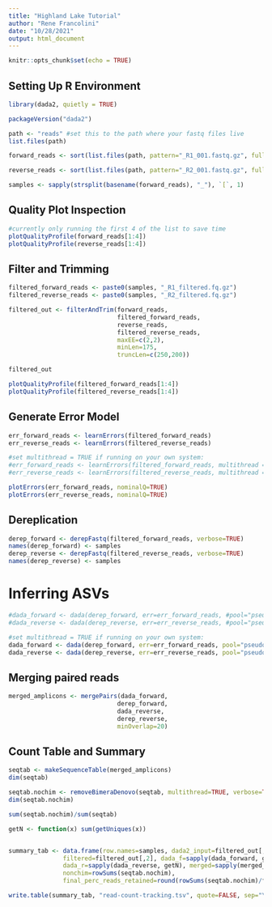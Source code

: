 ---
title: "Highland Lake Tutorial"
author: "Rene Francolini"
date: "10/28/2021"
output: html_document
---

```{r setup, include=FALSE}
knitr::opts_chunk$set(echo = TRUE)
```


## Setting Up R Environment


``` {R environment, message = FALSE}
library(dada2, quietly = TRUE)

packageVersion("dada2")

```


``` {R filenames}
path <- "reads" #set this to the path where your fastq files live
list.files(path)

forward_reads <- sort(list.files(path, pattern="_R1_001.fastq.gz", full.names = TRUE))

reverse_reads <- sort(list.files(path, pattern="_R2_001.fastq.gz", full.names = TRUE))

samples <- sapply(strsplit(basename(forward_reads), "_"), `[`, 1)

```


## Quality Plot Inspection


```{r plotQuality}
#currently only running the first 4 of the list to save time
plotQualityProfile(forward_reads[1:4])
plotQualityProfile(reverse_reads[1:4])
```


## Filter and Trimming


```{r filterNames}
filtered_forward_reads <- paste0(samples, "_R1_filtered.fq.gz")
filtered_reverse_reads <- paste0(samples, "_R2_filtered.fq.gz")
```

```{r filterAndTrim}
filtered_out <- filterAndTrim(forward_reads, 
                              filtered_forward_reads,
                              reverse_reads, 
                              filtered_reverse_reads, 
                              maxEE=c(2,2),
                              minLen=175, 
                              truncLen=c(250,200))
```

```{r ViewFiltered}
filtered_out
```

```{r plotQualityFiltered}
plotQualityProfile(filtered_forward_reads[1:4])
plotQualityProfile(filtered_reverse_reads[1:4])
```


## Generate Error Model


```{r errorModel}
err_forward_reads <- learnErrors(filtered_forward_reads)
err_reverse_reads <- learnErrors(filtered_reverse_reads)

#set multithread = TRUE if running on your own system:
#err_forward_reads <- learnErrors(filtered_forward_reads, multithread = TRUE)
#err_reverse_reads <- learnErrors(filtered_reverse_reads, multithread = TRUE)
```

```{r plotErrors}
plotErrors(err_forward_reads, nominalQ=TRUE)
plotErrors(err_reverse_reads, nominalQ=TRUE)
```

## Dereplication

```{r dereplication}
derep_forward <- derepFastq(filtered_forward_reads, verbose=TRUE)
names(derep_forward) <- samples 
derep_reverse <- derepFastq(filtered_reverse_reads, verbose=TRUE)
names(derep_reverse) <- samples
```

# Inferring ASVs

```{r inferASV}
#dada_forward <- dada(derep_forward, err=err_forward_reads, #pool="pseudo")
#dada_reverse <- dada(derep_reverse, err=err_reverse_reads, #pool="pseudo")

#set multithread = TRUE if running on your own system:
dada_forward <- dada(derep_forward, err=err_forward_reads, pool="pseudo", multithread = TRUE)
dada_reverse <- dada(derep_reverse, err=err_reverse_reads, pool="pseudo", multithread = TRUE)
```


## Merging paired reads

```{r merge}
merged_amplicons <- mergePairs(dada_forward, 
                              derep_forward, 
                              dada_reverse,
                              derep_reverse, 
                              minOverlap=20)
```


## Count Table and Summary

```{r seqtab}
seqtab <- makeSequenceTable(merged_amplicons)
dim(seqtab)
```

```{r removeChimeras}
seqtab.nochim <- removeBimeraDenovo(seqtab, multithread=TRUE, verbose=TRUE)
dim(seqtab.nochim)

sum(seqtab.nochim)/sum(seqtab)
```

```{r readCounts}
getN <- function(x) sum(getUniques(x))


summary_tab <- data.frame(row.names=samples, dada2_input=filtered_out[,1],
               filtered=filtered_out[,2], dada_f=sapply(dada_forward, getN),
               dada_r=sapply(dada_reverse, getN), merged=sapply(merged_amplicons, getN),
               nonchim=rowSums(seqtab.nochim),
               final_perc_reads_retained=round(rowSums(seqtab.nochim)/filtered_out[,1]*100, 1))

write.table(summary_tab, "read-count-tracking.tsv", quote=FALSE, sep="\t", col.names=NA)
```


